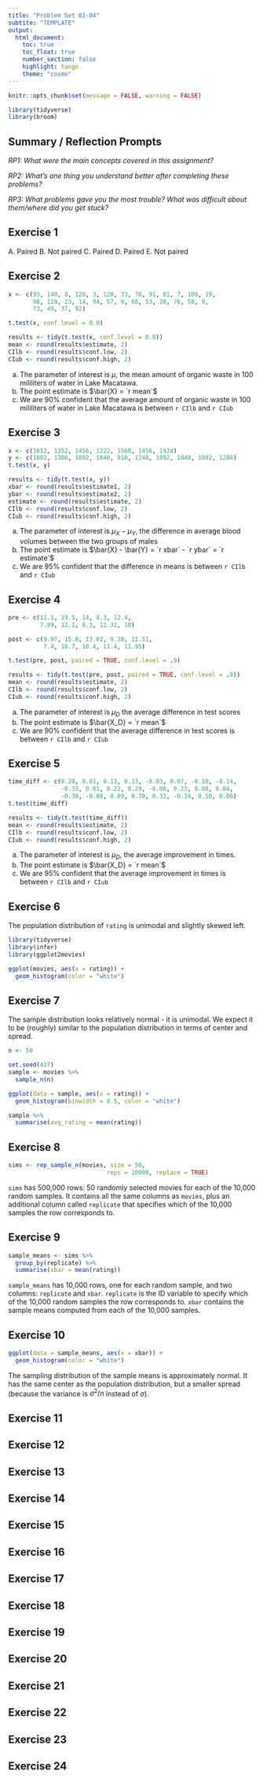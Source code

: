 ```yaml
---
title: "Problem Set 03-04"
subtite: "TEMPLATE"
output: 
  html_document:
    toc: true
    toc_float: true
    number_section: false
    highlight: tango
    theme: "cosmo"
---
```


```r
knitr::opts_chunk$set(message = FALSE, warning = FALSE)
```

```r
library(tidyverse)
library(broom)
```


## Summary / Reflection Prompts

*RP1: What were the main concepts covered in this assignment?*

*RP2: What's one thing you understand better after completing these problems?*

*RP3: What problems gave you the most trouble? What was difficult about them/where did you get stuck?*

## Exercise 1

A. Paired
B. Not paired
C. Paired
D. Paired
E. Not paired

## Exercise 2

```r
x <- c(93, 140, 8, 120, 3, 120, 33, 70, 91, 61, 7, 100, 19,
       98, 119, 23, 14, 94, 57, 9, 66, 53, 28, 76, 58, 9, 
       73, 49, 37, 92)

t.test(x, conf.level = 0.9)
```

```r
results <- tidy(t.test(x, conf.level = 0.9))
mean <- round(results$estimate, 2)
CIlb <- round(results$conf.low, 2)
CIub <- round(results$conf.high, 2)
```

a. The parameter of interest is $\mu$, the mean amount of organic waste in 100 mililiters of water in Lake Macatawa. 
b. The point estimate is $\bar{X} = `r mean`$
c. We are 90% confident that the average amount of organic waste in 100 mililiters of water in Lake Macatawa is between `r CIlb` and `r CIub`

## Exercise 3

```r
x <- c(1612, 1352, 1456, 1222, 1560, 1456, 1924)
y <- c(1082, 1300, 1092, 1040, 910, 1248, 1092, 1040, 1092, 1288)
t.test(x, y)
```

```r
results <- tidy(t.test(x, y))
xbar <- round(results$estimate1, 2)
ybar <- round(results$estimate2, 2)
estimate <- round(results$estimate, 2)
CIlb <- round(results$conf.low, 2)
CIub <- round(results$conf.high, 2)
```

a. The parameter of interest is $\mu_X - \mu_Y$, the  difference in average blood volumes between the two groups of males
b. The point estimate is $\bar{X} - \bar{Y} = `r xbar` - `r ybar` = `r estimate`$
c. We are 95% confident that the difference in means is between `r CIlb` and `r CIub`

## Exercise 4

```r
pre <- c(11.1, 19.5, 14, 8.3, 12.4, 
         7.89, 12.1, 8.3, 12.31, 10)

post <- c(9.97, 15.8, 13.02, 9.28, 11.51, 
          7.4, 10.7, 10.4, 11.4, 11.95)

t.test(pre, post, paired = TRUE, conf.level = .9)
```

```r
results <- tidy(t.test(pre, post, paired = TRUE, conf.level = .9))
mean <- round(results$estimate, 2)
CIlb <- round(results$conf.low, 2)
CIub <- round(results$conf.high, 2)
```

a. The parameter of interest is $\mu_D$ the average difference in test scores
b. The point estimate is $\bar{X_D} = `r mean`$
c. We are 90% confident that the average difference in test scores is between `r CIlb` and `r CIub`

## Exercise 5

```r
time_diff <- c(0.28, 0.01, 0.13, 0.33, -0.03, 0.07, -0.18, -0.14,
               -0.33, 0.01, 0.22, 0.29, -0.08, 0.23, 0.08, 0.04,
               -0.30, -0.08, 0.09, 0.70, 0.33, -0.34, 0.50, 0.06)
t.test(time_diff)
```

```r
results <- tidy(t.test(time_diff))
mean <- round(results$estimate, 2)
CIlb <- round(results$conf.low, 2)
CIub <- round(results$conf.high, 2)
```

a. The parameter of interest is $\mu_D$, the average improvement in times. 
b. The point estimate is $\bar{X_D} = `r mean`$
c. We are 95% confident that the average improvement in times is between `r CIlb` and `r CIub`

## Exercise 6

The population distribution of `rating` is unimodal and slightly skewed left.

```r
library(tidyverse)
library(infer)
library(ggplot2movies)

ggplot(movies, aes(x = rating)) +
  geom_histogram(color = "white")
```

## Exercise 7

The sample distribution looks relatively normal - it is unimodal. We expect it to be (roughly) similar to the population distribution in terms of center and spread.

```r
n <- 50

set.seed(437)
sample <- movies %>% 
  sample_n(n)

ggplot(data = sample, aes(x = rating)) +
  geom_histogram(binwidth = 0.5, color = "white")

sample %>% 
  summarise(avg_rating = mean(rating))
```

## Exercise 8

```r
sims <- rep_sample_n(movies, size = 50, 
                            reps = 10000, replace = TRUE)
```

`sims` has 500,000 rows: 50 randomly selected movies for each of the 10,000 random samples. It contains all the same columns as `movies`, plus an additional column called `replicate` that specifies which of the 10,000 samples the row corresponds to. 

## Exercise 9

```r
sample_means <- sims %>% 
  group_by(replicate) %>% 
  summarise(xbar = mean(rating))
```

`sample_means` has 10,000 rows, one for each random sample, and two columns: `replicate` and `xbar`. `replicate` is the ID variable to specify which of the 10,000 random samples the row corresponds to. `xbar` contains the sample means computed from each of the 10,000 samples. 


## Exercise 10

```r
ggplot(data = sample_means, aes(x = xbar)) +
  geom_histogram(color = "white")
```

The sampling distribution of the sample means is approximately normal. It has the same center as the population distribution, but a smaller spread (because the variance is $\sigma^2/n$ instead of $\sigma$). 

## Exercise 11




## Exercise 12



## Exercise 13



## Exercise 14



## Exercise 15



## Exercise 16



## Exercise 17


## Exercise 18


## Exercise 19


## Exercise 20


## Exercise 21


## Exercise 22


## Exercise 23


## Exercise 24



